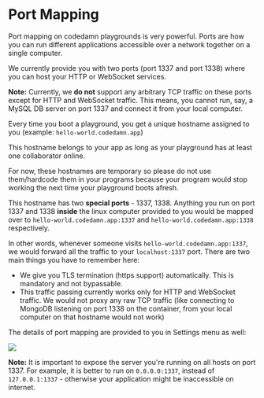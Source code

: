 # Port Mapping

Port mapping on codedamn playgrounds is very powerful. Ports are how you can run different applications accessible over a network together on a single computer.

We currently provide you with two ports (port 1337 and port 1338) where you can host your HTTP or WebSocket services.

**Note:** Currently, we **do not** support any arbitrary TCP traffic on these ports except for HTTP and WebSocket traffic. This means, you cannot run, say, a MySQL DB server on port 1337 and connect it from your local computer.

Every time you boot a playground, you get a unique hostname assigned to you (example: `hello-world.codedamn.app`)

This hostname belongs to your app as long as your playground has at least one collaborator online.

For now, these hostnames are temporary so please do not use them/hardcode them in your programs because your program would stop working the next time your playground boots afresh.

This hostname has two **special ports** - 1337, 1338. Anything you run on port 1337 and 1338 **inside** the linux computer provided to you would be mapped over to `hello-world.codedamn.app:1337` and `hello-world.codedamn.app:1338` respectively.

In other words, whenever someone visits `hello-world.codedamn.app:1337`, we would forward all the traffic to your `localhost:1337` port. There are two main things you have to remember here:

-   We give you TLS termination (https support) automatically. This is mandatory and not bypassable.
-   This traffic passing currently works only for HTTP and WebSocket traffic. We would not proxy any raw TCP traffic (like connecting to MongoDB listening on port 1338 on the container, from your local computer on that hostname would not work)

The details of port mapping are provided to you in Settings menu as well:

![](../public/images/playground-port-mapping.png)

**Note:** It is important to expose the server you're running on all hosts on port 1337. For example, it is better to run on `0.0.0.0:1337`, instead of `127.0.0.1:1337` - otherwise your application might be inaccessible on internet.
